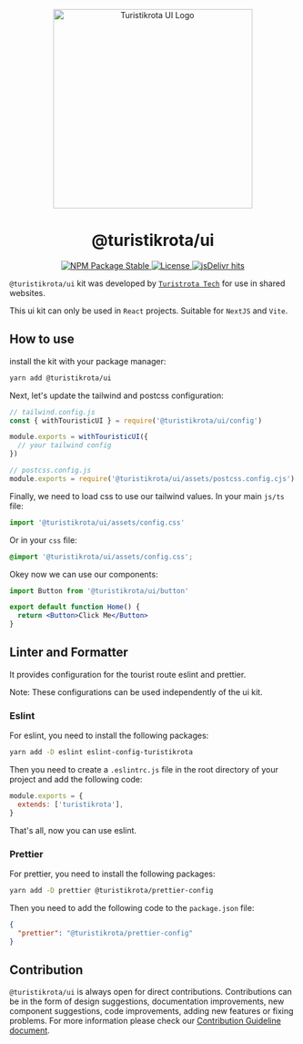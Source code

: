 
<Meta title='Documentation/Introduction' />

<p align='center'>
  <img src='/logo.png' width='350' alt='Turistikrota UI Logo' />
</p>

<h1 align='center'>@turistikrota/ui</h1>

<p align='center'>
  <a href='https://www.npmjs.com/package/@turistikrota/ui' style={{ marginRight: '5px' }}>
    <img src='https://img.shields.io/npm/v/@turistikrota/ui.svg' alt='NPM Package Stable' />
  </a>
  <a href='https://github.com/turistikrota/kit.ui/LICENSE' style={{ marginRight: '5px' }}>
    <img src='https://img.shields.io/github/license/turistikrota/kit.ui' alt='License' />
  </a>
  <a href='https://www.jsdelivr.com/package/npm/@turistikrota/ui'>
    <img src='https://img.shields.io/jsdelivr/npm/hm/@turistikrota/ui' alt='jsDelivr hits' />
  </a>
</p>

`@turistikrota/ui` kit was developed by [`Turistrota Tech`](https://github.com/turistikrota) for use in shared websites.

This ui kit can only be used in `React` projects. Suitable for `NextJS` and `Vite`.

## How to use

install the kit with your package manager:

```bash
yarn add @turistikrota/ui
```

Next, let's update the tailwind and postcss configuration:

```js
// tailwind.config.js
const { withTouristicUI } = require('@turistikrota/ui/config')

module.exports = withTouristicUI({
  // your tailwind config
})

// postcss.config.js
module.exports = require('@turistikrota/ui/assets/postcss.config.cjs')
```

Finally, we need to load css to use our tailwind values. In your main `js/ts` file:

```js
import '@turistikrota/ui/assets/config.css'
```

Or in your `css` file:

```css
@import '@turistikrota/ui/assets/config.css';
```

Okey now we can use our components:

```jsx
import Button from '@turistikrota/ui/button'

export default function Home() {
  return <Button>Click Me</Button>
}
```

## Linter and Formatter

It provides configuration for the tourist route eslint and prettier.

Note: These configurations can be used independently of the ui kit.

### Eslint

For eslint, you need to install the following packages:

```bash
yarn add -D eslint eslint-config-turistikrota
```

Then you need to create a `.eslintrc.js` file in the root directory of your project and add the following code:

```js
module.exports = {
  extends: ['turistikrota'],
}
```

That's all, now you can use eslint.

### Prettier

For prettier, you need to install the following packages:

```bash
yarn add -D prettier @turistikrota/prettier-config
```

Then you need to add the following code to the `package.json` file:

```json
{
  "prettier": "@turistikrota/prettier-config"
}
```

## Contribution

`@turistikrota/ui` is always open for direct contributions. Contributions can be in the form of design suggestions, documentation improvements, new component
suggestions, code improvements, adding new features or fixing problems. For more information please check our [Contribution Guideline document](https://github.com/turistikrota/kit.ui/CONTRIBUTION.md).
